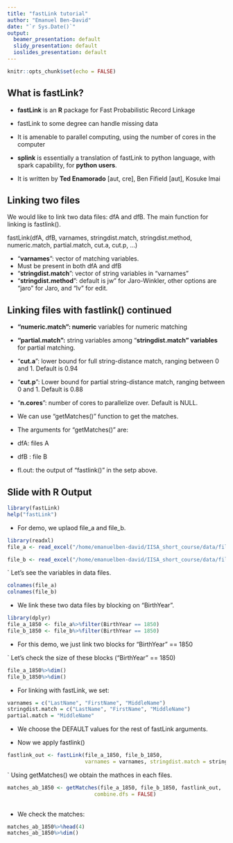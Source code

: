 ```yaml
---
title: "fastLink tutorial"
author: "Emanuel Ben-David"
date: "`r Sys.Date()`"
output:
  beamer_presentation: default
  slidy_presentation: default
  ioslides_presentation: default
---
```


```r
knitr::opts_chunk$set(echo = FALSE)
```

## What is fastLink?

-   **fastLink** is an **R** package for Fast Probabilistic Record Linkage

-   fastLink to some degree can handle missing data

-   It is amenable to parallel computing, using the number of cores in the
    computer

-   **splink** is essentially a translation of fastLink to python language, with
spark capability, for **python users**.

-   It is written by **Ted Enamorado** [aut, cre], Ben Fifield [aut], Kosuke Imai

## Linking two files

We would like to link two data files: dfA and dfB. The main function for linking
is fastlink().

fastLink(dfA, dfB, varnames, stringdist.match, stringdist.method, numeric.match,
partial.match, cut.a, cut.p, ...)

-   "**varnames**": vector of matching variables.
-   Must be present in both dfA and dfB
-   "**stringdist.match**": vector of string variables in "varnames"
-   "**stringdist.method**": default is jw" for Jaro-Winkler, other options are 
"jaro" for Jaro, and "lv" for edit.

##   Linking files with fastlink() continued 

-   **"numeric.match": numeric** variables for numeric matching

-   **"partial.match":** string variables among "**stringdist.match" variables**
    for partial matching.
-   "**cut.a**": lower bound for full string-distance match, ranging between 0
     and 1. Default is 0.94
-   "**cut.p**": Lower bound for partial string-distance match, ranging between
    0 and 1. Default is 0.88
-   "**n.cores**": number of cores to parallelize over. Default is NULL.    
    
-  We can use "getMatches()" function to get the matches.

-  The arguments for "getMatches()" are:

-  dfA: files A
-  dfB : file B
-  fl.out: the output of "fastlink()" in the setp above.


    
## Slide with R Output

```r
library(fastLink)
help("fastLink")
```

-  For demo, we uplaod file_a and file_b.

```r
library(readxl)
file_a <- read_excel("/home/emanuelben-david/IISA_short_course/data/file_a.xlsx")

file_b <- read_excel("/home/emanuelben-david/IISA_short_course/data/file_a.xlsx")

```

` Let's see the variables in data files.

```r
colnames(file_a)
colnames(file_b)
```


-   We link these two data files by blocking on
"BirthYear".



```r
library(dplyr)
file_a_1850 <- file_a%>%filter(BirthYear == 1850)
file_b_1850 <- file_b%>%filter(BirthYear == 1850)

```

- For this demo, we just link two blocks for "BirthYear" == 1850

` Let's check the size of these blocks ("BirthYear" == 1850)

```r
file_a_1850%>%dim()
file_b_1850%>%dim()

```

- For linking with fastLink, we set:
```r
varnames = c("LastName", "FirstName", "MiddleName")
stringdist.match = c("LastName", "FirstName", "MiddleName")
partial.match = "MiddleName"

```

-  We choose the DEFAULT values for the rest of fastLink arguments.

-  Now we apply fastlink()

```r
 
fastlink_out <- fastLink(file_a_1850, file_b_1850,
                         varnames = varnames, stringdist.match = stringdist.match, partial.match = partial.match)

```

` Using getMatches() we obtain the mathces in each files.

```r

matches_ab_1850 <- getMatches(file_a_1850, file_b_1850, fastlink_out,
                            combine.dfs = FALSE)
  
```


- We check the matches:

```r

matches_ab_1850%>%head(4)
matches_ab_1850%>%dim()

```
